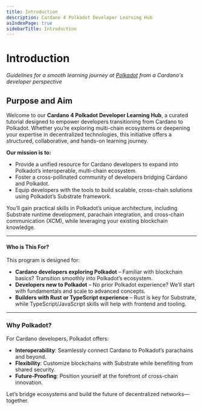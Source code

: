 ```yaml
---
title: Introduction
description: Cardano 4 Polkadot Developer Learning Hub
asIndexPage: true
sidebarTitle: Introduction
---
```


# Introduction

_Guidelines for a smooth learning journey at [Polkadot](https://polkadot.com/) from a Cardano's developer perspective_

## Purpose and Aim

Welcome to our **Cardano 4 Polkadot Developer Learning Hub**, a curated tutorial designed to empower developers transitioning from Cardano to Polkadot. Whether you’re exploring multi-chain ecosystems or deepening your expertise in decentralized technologies, this initiative offers a structured, collaborative, and hands-on learning journey.  

**Our mission is to:**  
- Provide a unified resource for Cardano developers to expand into Polkadot’s interoperable, multi-chain ecosystem.  
- Foster a cross-pollinated community of developers bridging Cardano and Polkadot.  
- Equip developers with the tools to build scalable, cross-chain solutions using Polkadot’s Substrate framework.  

You’ll gain practical skills in Polkadot’s unique architecture, including Substrate runtime development, parachain integration, and cross-chain communication (XCM), while leveraging your existing blockchain knowledge.  

---

#### **Who is This For?**  
This program is designed for:  
- **Cardano developers exploring Polkadot** – Familiar with blockchain basics? Transition smoothly into Polkadot’s ecosystem.  
- **Developers new to Polkadot** – No prior Polkadot experience? We’ll start with fundamentals and scale to advanced concepts.  
- **Builders with Rust or TypeScript experience** – Rust is key for Substrate, while TypeScript/JavaScript skills will help with frontend and tooling.  

--- 

### **Why Polkadot?**  
For Cardano developers, Polkadot offers:  
- **Interoperability**: Seamlessly connect Cardano to Polkadot’s parachains and beyond.  
- **Flexibility**: Customize blockchains with Substrate while benefiting from shared security.  
- **Future-Proofing**: Position yourself at the forefront of cross-chain innovation.  

Let’s bridge ecosystems and build the future of decentralized networks—together.